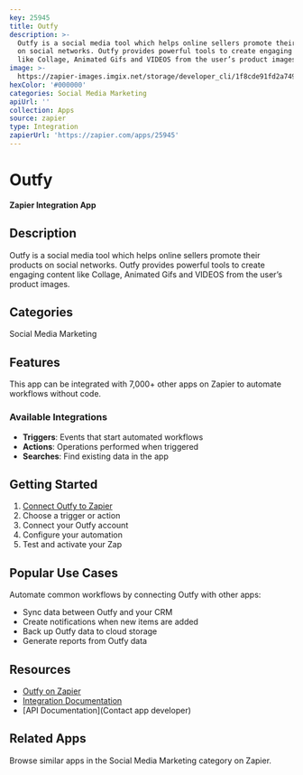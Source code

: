 ```yaml
---
key: 25945
title: Outfy
description: >-
  Outfy is a social media tool which helps online sellers promote their products
  on social networks. Outfy provides powerful tools to create engaging content
  like Collage, Animated Gifs and VIDEOS from the user’s product images.
image: >-
  https://zapier-images.imgix.net/storage/developer_cli/1f8cde91fd2a749bc66971785d275032.png?auto=format%2Ccompress&ixlib=python-3.0.0&q=50
hexColor: '#000000'
categories: Social Media Marketing
apiUrl: ''
collection: Apps
source: zapier
type: Integration
zapierUrl: 'https://zapier.com/apps/25945'
---
```

# Outfy

**Zapier Integration App**

## Description

Outfy is a social media tool which helps online sellers promote their products on social networks. Outfy provides powerful tools to create engaging content like Collage, Animated Gifs and VIDEOS from the user’s product images.

## Categories

Social Media Marketing

## Features

This app can be integrated with 7,000+ other apps on Zapier to automate workflows without code.

### Available Integrations

- **Triggers**: Events that start automated workflows
- **Actions**: Operations performed when triggered
- **Searches**: Find existing data in the app

## Getting Started

1. [Connect Outfy to Zapier](https://zapier.com/apps/25945)
2. Choose a trigger or action
3. Connect your Outfy account
4. Configure your automation
5. Test and activate your Zap

## Popular Use Cases

Automate common workflows by connecting Outfy with other apps:

- Sync data between Outfy and your CRM
- Create notifications when new items are added
- Back up Outfy data to cloud storage
- Generate reports from Outfy data

## Resources

- [Outfy on Zapier](https://zapier.com/apps/25945)
- [Integration Documentation](https://zapier.com/apps/25945/integrations)
- [API Documentation](Contact app developer)

## Related Apps

Browse similar apps in the Social Media Marketing category on Zapier.
